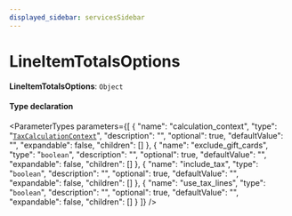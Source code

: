 ```yaml
---
displayed_sidebar: servicesSidebar
---
```



# LineItemTotalsOptions

 **LineItemTotalsOptions**: `Object`

#### Type declaration

<ParameterTypes parameters={[
  {
    "name": "calculation_context",
    "type": "[`TaxCalculationContext`](TaxCalculationContext.mdx)",
    "description": "",
    "optional": true,
    "defaultValue": "",
    "expandable": false,
    "children": []
  },
  {
    "name": "exclude_gift_cards",
    "type": "`boolean`",
    "description": "",
    "optional": true,
    "defaultValue": "",
    "expandable": false,
    "children": []
  },
  {
    "name": "include_tax",
    "type": "`boolean`",
    "description": "",
    "optional": true,
    "defaultValue": "",
    "expandable": false,
    "children": []
  },
  {
    "name": "use_tax_lines",
    "type": "`boolean`",
    "description": "",
    "optional": true,
    "defaultValue": "",
    "expandable": false,
    "children": []
  }
]} />
